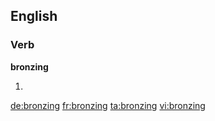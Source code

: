 ==English==
===Verb===
'''bronzing'''
# {{present participle of|[[bronze]]}}

[[de:bronzing]]
[[fr:bronzing]]
[[ta:bronzing]]
[[vi:bronzing]]